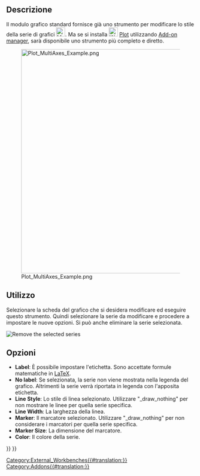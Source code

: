 <languages/>

{{Docnav/it
|[[Plot_Axes/it|Assi]]
|[[Plot_Grid/it|Griglia]]
|[[Plot_Workbench/it|Plot]]
|IconL=Plot_Axes.svg
|IconR=Plot_Grid.svg
|IconC=Workbench_Plot.svg
}}

{{GuiCommand/it
|Name=Plot Series
|Name/it=Serie
|MenuLocation=Grafico → Serie‏‎
‏‎|Workbenches=[[Plot_Workbench/it|Plot]]
}}

<span id="Description"></span>
==Descrizione==

Il modulo grafico standard fornisce già uno strumento per modificare lo stile della serie di grafici [[File:Matplotlib_edit_subplot.png|24px]]. Ma se si installa [[Image:Workbench_Plot.svg|24px]] [[Plot Workbench/it|Plot]] utilizzando [[Std_AddonMgr/it|Add-on manager]], sarà disponibile uno strumento più completo e diretto.

[[Image:Plot_MultiAxes_Example.png|600px]]

<span id="Usage"></span>
==Utilizzo==

Selezionare la scheda del grafico che si desidera modificare ed eseguire questo strumento. Quindi selezionare la serie da modificare e procedere a impostare le nuove opzioni. Si può anche eliminare la serie selezionata.

[[File:Plot Remove Series.png|Remove the selected series]]
{{Caption|Pulsante di eliminazione della serie selezionata}}

<span id="Options"></span>
==Opzioni==

* '''Label''': È possibile impostare l'etichetta. Sono accettate formule matematiche in [https://www.latex-project.org/ LaTeX].
* '''No label''': Se selezionata, la serie non viene mostrata nella legenda del grafico. Altrimenti la serie verrà riportata in legenda con l'apposita etichetta.
* '''Line Style''': Lo stile di linea selezionato. Utilizzare "_draw_nothing" per non mostrare le linee per quella serie specifica.
* '''Line Width''': La larghezza della linea.
* '''Marker''': Il marcatore selezionato. Utilizzare "_draw_nothing" per non considerare i marcatori per quella serie specifica.
* '''Marker Size''': La dimensione del marcatore.
* '''Color''': Il colore della serie.


{{Docnav/it
|[[Plot_Axes/it|Assi]]
|[[Plot_Grid/it|Griglia]]
|[[Plot_Workbench/it|Plot]]
|IconL=Plot_Axes.svg
|IconR=Plot_Grid.svg
|IconC=Workbench_Plot.svg
}}

{{Plot_Tools_navi{{#translation:}}}}
{{Userdocnavi{{#translation:}}}}
[[Category:External_Workbenches{{#translation:}}]]
[[Category:Addons{{#translation:}}]]